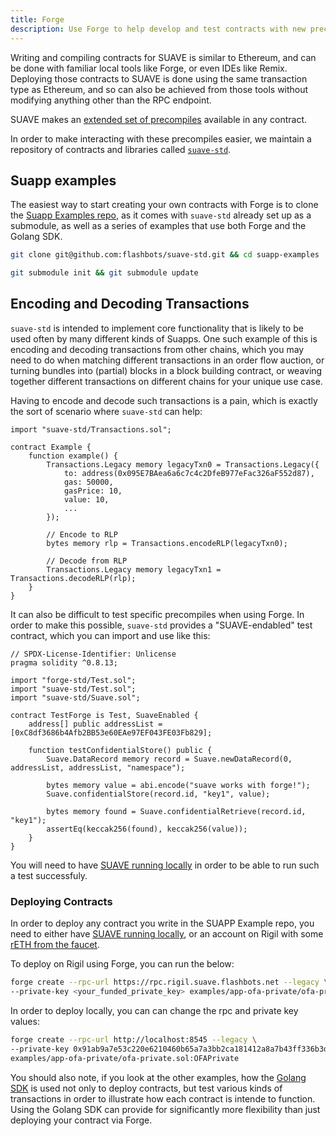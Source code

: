 ```yaml
---
title: Forge
description: Use Forge to help develop and test contracts with new precompiles on SUAVE
---
```


Writing and compiling contracts for SUAVE is similar to Ethereum, and can be done with familiar local tools like Forge, or even IDEs like Remix. Deploying those contracts to SUAVE is done using the same transaction type as Ethereum, and so can also be achieved from those tools without modifying anything other than the RPC endpoint.

SUAVE makes an [extended set of precompiles](/technical/specs/rigil/precompiles) available in any contract. 

In order to make interacting with these precompiles easier, we maintain a repository of contracts and libraries called [`suave-std`](https://github.com/flashbots/suave-std).

## Suapp examples

The easiest way to start creating your own contracts with Forge is to clone the [Suapp Examples repo](https://github.com/flashbots/suapp-examples/), as it comes with `suave-std` already set up as a submodule, as well as a series of examples that use both Forge and the Golang SDK.

```bash
git clone git@github.com:flashbots/suave-std.git && cd suapp-examples
```

```bash
git submodule init && git submodule update
```

## Encoding and Decoding Transactions

`suave-std` is intended to implement core functionality that is likely to be used often by many different kinds of Suapps. One such example of this is encoding and decoding transactions from other chains, which you may need to do when matching different transactions in an order flow auction, or turning bundles into (partial) blocks in a block building contract, or weaving together different transactions on different chains for your unique use case.

Having to encode and decode such transactions is a pain, which is exactly the sort of scenario where `suave-std` can help:

```solidity
import "suave-std/Transactions.sol";

contract Example {
    function example() {
        Transactions.Legacy memory legacyTxn0 = Transactions.Legacy({
            to: address(0x095E7BAea6a6c7c4c2DfeB977eFac326aF552d87),
            gas: 50000,
            gasPrice: 10,
            value: 10,
            ...
        });

        // Encode to RLP
        bytes memory rlp = Transactions.encodeRLP(legacyTxn0);

        // Decode from RLP
        Transactions.Legacy memory legacyTxn1 = Transactions.decodeRLP(rlp);
    }
}
```

It can also be difficult to test specific precompiles when using Forge. In order to make this possible, `suave-std` provides a "SUAVE-endabled" test contract, which you can import and use like this:

```solidity
// SPDX-License-Identifier: Unlicense
pragma solidity ^0.8.13;

import "forge-std/Test.sol";
import "suave-std/Test.sol";
import "suave-std/Suave.sol";

contract TestForge is Test, SuaveEnabled {
    address[] public addressList = [0xC8df3686b4Afb2BB53e60EAe97EF043FE03Fb829];

    function testConfidentialStore() public {
        Suave.DataRecord memory record = Suave.newDataRecord(0, addressList, addressList, "namespace");

        bytes memory value = abi.encode("suave works with forge!");
        Suave.confidentialStore(record.id, "key1", value);

        bytes memory found = Suave.confidentialRetrieve(record.id, "key1");
        assertEq(keccak256(found), keccak256(value));
    }
}
```

You will need to have [SUAVE running locally](/tutorials/run-suave) in order to be able to run such a test successfuly.

### Deploying Contracts

In order to deploy any contract you write in the SUAPP Example repo, you need to either have [SUAVE running locally](/tutorials/run-suave/), or an account on Rigil with some [rETH from the faucet](https://faucet.rigil.flashbots.net).

To deploy on Rigil using Forge, you can run the below:

```bash
forge create --rpc-url https://rpc.rigil.suave.flashbots.net --legacy \
--private-key <your_funded_private_key> examples/app-ofa-private/ofa-private.sol:OFAPrivate
```

In order to deploy locally, you can can change the rpc and private key values:

```bash
forge create --rpc-url http://localhost:8545 --legacy \
--private-key 0x91ab9a7e53c220e6210460b65a7a3bb2ca181412a8a7b43ff336b3df1737ce12 \
examples/app-ofa-private/ofa-private.sol:OFAPrivate
```

You should also note, if you look at the other examples, how the [Golang SDK](/resources/golang-sdk) is used not only to deploy contracts, but test various kinds of transactions in order to illustrate how each contract is intende to function. Using the Golang SDK can provide for significantly more flexibility than just deploying your contract via Forge.
